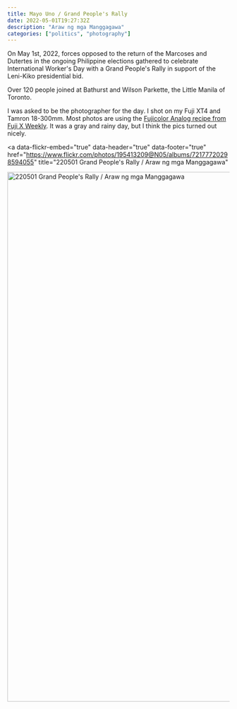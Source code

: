```yaml
---
title: Mayo Uno / Grand People's Rally
date: 2022-05-01T19:27:32Z
description: "Araw ng mga Manggagawa"
categories: ["politics", "photography"]
---
```


On May 1st, 2022, forces opposed to the return of the Marcoses and Dutertes in the
ongoing Philippine elections gathered to celebrate International Worker's Day with a
Grand People's Rally in support of the Leni-Kiko presidential bid.

Over 120 people joined at Bathurst and Wilson Parkette, the Little Manila of Toronto.

I was asked to be the photographer for the day. I shot on my Fuji XT4 and Tamron 18-300mm.
Most photos are using the [Fujicolor Analog recipe from Fuji X Weekly](https://fujixweekly.com/2021/11/30/new-patron-early-access-film-simulation-recipe-fujicolor-analog/).
It was a gray and rainy day, but I think the pics turned out nicely.

<!-- <FlickrScript /> -->

<a
  data-flickr-embed="true"
  data-header="true"
  data-footer="true"
  href="https://www.flickr.com/photos/195413209@N05/albums/72177720298594055"
  title="220501 Grand People&#x27;s Rally / Araw ng mga Manggagawa"
>
  <img
    src="https://live.staticflickr.com/65535/52045610622_dc29bbbb25_h.jpg"
    width="1600"
    height="1200"
    alt="220501 Grand People&#x27;s Rally / Araw ng mga Manggagawa"
  />
</a>
